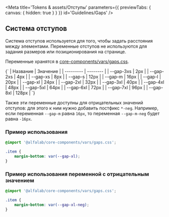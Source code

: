 
<Meta
    title='Tokens & assets/Отступы'
    parameters={{ previewTabs: { canvas: { hidden: true } } }}
    id='Guidelines/Gaps'
/>

## Система отступов

Система отступов используется для того, чтобы задать расстояния между элементами.
Переменные отступов не используются для задания размеров или позиционирования на странице.

Переменные хранятся в [core-components/vars/gaps.css](https://github.com/core-ds/core-components/blob/master/packages/vars/src/gaps.css).

<Markdown>
    {`
| Название  | Значение |
| --------- | -------- |
| --gap-3xs | 2px      |
| --gap-2xs | 4px      |
| --gap-xs  | 8px      |
| --gap-s   | 12px     |
| --gap-m   | 16px     |
| --gap-l   | 20px     |
| --gap-xl  | 24px     |
| --gap-2xl | 32px     |
| --gap-3xl | 40px     |
| --gap-4xl | 48px     |
| --gap-5xl | 64px     |
| --gap-6xl | 72px     |
| --gap-7xl | 96px     |
| --gap-8xl | 128px    |
`}
</Markdown>

Также эти переменные доступны для отрицательных значений отступов: для этого к ним нужно добавить постфикс `*-neg`.
Например, если переменная `--gap-m` равна `16px`, то переменная `--gap-m-neg` будет равна `-16px`.

### Пример использования

```css
@import '@alfalab/core-components/vars/gaps.css';

.item {
    margin-bottom: var(--gap-xl);
}
```

### Пример использования переменной c отрицательным значением

```css
@import '@alfalab/core-components/vars/gaps.css';

.item {
    margin-bottom: var(--gap-xl-neg);
}
```
